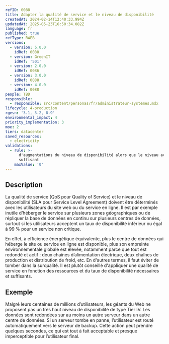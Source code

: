 ```yaml
---
refID: 0088
title: Adapter la qualité de service et le niveau de disponibilité
createdAt: 2024-02-14T12:40:33.994Z
updatedAt: 2025-05-23T16:50:34.082Z
language: fr
published: true
refType: RWEB
versions:
  - version: 5.0.0
    idRef: 0088
  - version: GreenIT
    idRef: '501'
  - version: 2.0.0
    idRef: 0086
  - version: 3.0.0
    idRef: 0088
  - version: 4.0.0
    idRef: 0088
people: TBD
responsible:
  - responsible: src/content/personas/fr/administrateur-systemes.mdx
lifecycle: 4-production
rgesn: '3.1, 3.2, 8.9'
environmental_impact: 4
priority_implementation: 3
moe: 2
tiers: datacenter
saved_resources:
  - electricity
validations:
  - rule: >-
      d'augmentations du niveau de disponibilité alors que le niveau actuel est
      suffisant
    maxValue: '0'
---
```


## Description

La qualité de service (QoS pour Quality of Service) et le niveau de disponibilité (SLA pour Service Level Agreement) doivent être déterminés avec les utilisateurs du site web ou du service en ligne. Il est par exemple inutile d’héberger le service sur plusieurs zones géographiques ou de répliquer la base de données en continu sur plusieurs centres de données, surtout si les utilisateurs acceptent un taux de disponibilité inférieur ou égal à 99 % pour un service non critique. 

En effet, à efficience énergétique équivalente, plus le centre de données qui héberge le site ou service en ligne est disponible, plus son empreinte environnementale globale est élevée, notamment parce que tout est redondé et actif : deux chaînes d’alimentation électrique, deux chaînes de production et distribution de froid, etc.
En d'autres termes, il faut éviter de tomber dans la surqualité. Il est plutôt conseillé d'appliquer une qualité de service en fonction des ressources et du taux de disponibilité nécessaires et suffisants.

## Exemple

Malgré leurs centaines de millions d’utilisateurs, les géants du Web ne proposent pas un très haut niveau de disponibilité de type Tier IV. Les données sont redondées sur au moins un autre serveur dans un autre centre de données. Si un serveur tombe en panne, l’utilisateur est routé automatiquement vers le serveur de backup. Cette action peut prendre quelques secondes, ce qui est tout à fait acceptable et presque imperceptible pour l’utilisateur final.
